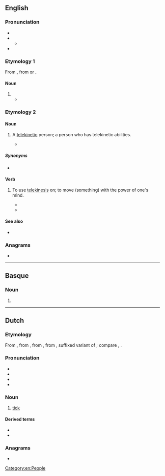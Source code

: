 ==English==

===Pronunciation===
* {{enPR|tēk}}
* {{IPA|en|/tiːk/}}
** {{audio|en|LL-Q1860 (eng)-Vealhurl-teek.wav|Audio (UK)}}
* {{rhymes|en|iːk}}

===Etymology 1===
From {{der|en|pt|teca}}, from {{der|en|ml|തേക്കു്}} or {{der|en|ta|தேக்கு|sc=Taml}}.

====Noun====
{{en-noun|~}}

# {{obsolete form of|en|teak}}
#* {{quote-book
|en
|year=1794–95
|title=Proceedings Relative to Ships Tendered for the Service of the United East-India Company, from the Twenty-sixth of March, 1794, to the Sixth of January, 1795:
|url=https://books.google.com/books?id=ih8Thtomd74C&pg=PA883
|page=885
|section=Extract from Major Rennel's Memoir
|passage=The '''Teek''' forests, from whence the marine yard at Bombay are furnished with that excellent species of ship timber, lie along the western side of the Gaut Mountains, and other contiguous ridges of hills, on the north and north-east of Basseen; the numerous rivulets that descend from thence affording water-carriage for the timber. I cannot close this account, without remarking the unpardonable negligence we are guilty of, in delaying to build '''Teek''' ships of war for the use of the Indians seas.
}}

===Etymology 2===
{{clipping|en|telekinetic}}

====Noun====
{{en-noun}}

# {{lb|en|science fiction}} A [[telekinetic]] person; a person who has telekinetic abilities.
#* {{quote-book
|en
|year=2011
|title=StarCraft Ghost: Spectres
|first=Nate|last=Kenyon|authorlink=Nate Kenyon
|isbn=9781439172759
|page=140
|passage=She stood there dumbfounded as the door swung open and banged against the inside wall, narrowly missing her.¶ ''I did that'', she thought. ''I'm a... '''teek'''?''
}}

=====Synonyms=====
* {{l|en|telekinetic}}

====Verb====
{{en-verb}}

# {{lb|en|science fiction|transitive}} To use [[telekinesis]] on; to move (something) with the power of one's mind.
#* {{quote-journal
|en
|date=1957-04
|first=Robert|last=Silverberg|authorlink=Robert Silverberg
|title=Hidden Talent
|journal=Worlds of If
|url=https://archive.org/details/1957-04_IF
|page=27
|passage=Tears of pain came to his eyes—and he didn’t know which hurt more, the pain of the soup on his arm or the real shock he had received when he had forced himself to keep from '''teeking''' the falling soup halfway across the room.
}}
#* {{quote-book
|en
|year=2011
|title=StarCraft Ghost: Spectres
|first=Nate|last=Kenyon|authorlink=Nate Kenyon
|isbn=9781439172759
|page=44
|passage=With a brief psionic push, Nova '''teeked''' them aside and into the rock, firing her rifle at the soft areas just above the creature's rib cage.
}}

====See also====
* {{l|en|teep||telepathy}}

===Anagrams===
* {{anagrams|en|a=eekt|'keet|keet}}

[[Category:en:People]]

----

==Basque==

===Noun===
{{head|eu|noun form}}

# {{inflection of|eu|te||erg|p}}

----

==Dutch==

===Etymology===
From {{inh|nl|dum}}, from {{inh|nl|odt}}, from {{inh|nl|gmw-pro|}}, from {{inh|nl|gem-pro|*tīkkô}}, suffixed variant of {{m|gem-pro|*tīgô}}; compare {{cog|en|tick}}, {{cog|de|Zecke}}.

===Pronunciation===
* {{IPA|nl|/teːk/}}
* {{audio|nl|Nl-teek.ogg|audio}}
* {{hyphenation|nl|teek}}
* {{rhymes|nl|eːk}}

===Noun===
{{nl-noun|m|-en|teekje}}

# [[tick]] {{gloss|insect}}

====Derived terms====
* {{l|nl|schapenteek}}
* {{l|nl|tekentang}}

===Anagrams===
* {{l|nl|keet}}
